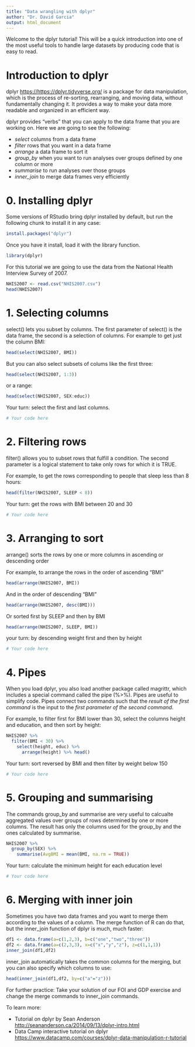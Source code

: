 ```yaml
---
title: "Data wrangling with dplyr"
author: "Dr. David Garcia"
output: html_document
---
```


Welcome to the dplyr tutorial! This will be a quick introduction into one of the most useful tools to handle large datasets by producing code that is easy to read.

# Introduction to dplyr

dplyr  <https://https://dplyr.tidyverse.org/> is a package for data manipulation, which is the process of  re-sorting, rearranging, and moving data, without fundamentally changing it. It provides a way to make your data more readable and organized in an efficient way.

dplyr provides "verbs" that you can apply to the data frame that you are working on. Here we are going to see the following:

- *select* columns from a data frame
- *filter* rows that you want in a data frame
- *arrange* a data frame to sort it
- *group_by* when you want to run analyses over groups defined by one column or more
- *summarise* to run analyses over those groups
- *inner_join* to merge data frames very efficiently

# 0. Installing dplyr

Some versions of RStudio bring dplyr installed by default, but run the following chunk to install it in any case:
```r
install.packages("dplyr")
```

Once you have it install, load it with the library function.
```r
library(dplyr)
```

For this tutorial we are going to use the data from the National Health Interview Survey of 2007.
```r
NHIS2007 <- read.csv("NHIS2007.csv")
head(NHIS2007)
```


# 1. Selecting columns

select() lets you subset by columns. The first parameter of select() is the data frame, the second is a selection of columns. For example to get just the column BMI:
```r
head(select(NHIS2007, BMI))
```

But you can also select subsets of colums like the first three:
```r
head(select(NHIS2007, 1:3))
```

or a range:
```r
head(select(NHIS2007, SEX:educ))
```

Your turn: select the first and last columns.
```r
# Your code here
```

# 2. Filtering rows

filter() allows you to subset rows that fulfill a condition. The second parameter is a logical statement to take only rows for which it is TRUE.
 
For example, to get the rows corresponding to people that sleep less than 8 hours:
```r
head(filter(NHIS2007, SLEEP < 8))
```

Your turn: get the rows with BMI between 20 and 30
```r
# Your code here
```

# 3. Arranging to sort

arrange() sorts the rows by one or more columns in ascending or descending order

For example, to arrange the rows in the order of ascending "BMI"
```r
head(arrange(NHIS2007, BMI))
```

And in the order of descending "BMI"
```r
head(arrange(NHIS2007, desc(BMI)))
```

Or sorted first by SLEEP and then by BMI
```r
head(arrange(NHIS2007, SLEEP, BMI))
```

your turn: by descending weight first and then by height
```r
# Your code here
```

# 4. Pipes

When you load dplyr, you also load another package called magrittr, which includes a special command called the pipe (%>%). Pipes are useful to simplify code. Pipes connect two commands such that the *result of the first command* is the input to the *first parameter of the second command*. 

For example, to filter first for BMI lower than 30, select the columns height and education, and then sort by height:
```r
NHIS2007 %>%
  filter(BMI < 30) %>%
    select(height, educ) %>%
      arrange(height) %>% head()
```

Your turn: sort reversed by BMI and then filter by weight below 150
```r
# Your code here
```

# 5. Grouping and summarising

The commands group_by and summarise are very useful to calcualte aggregated values over groups of rows determined by one or more columns. The result has only the columns used for the group_by and the ones calculated by summarise.
```r
NHIS2007 %>%
  group_by(SEX) %>%
    summarise(AvgBMI = mean(BMI, na.rm = TRUE)) 
```

Your turn: calculate the minimum height for each education level
```r
# Your code here
```

# 6. Merging with inner join

Sometimes you have two data frames and you want to merge them according to the values of a column. The merge function of R can do that, but the inner_join function of dplyr is much, much faster:

```r
df1 <- data.frame(a=c(1,2,3), b=c("one","two","three"))
df2 <- data.frame(a=c(2,3,3), x=c("x","y","z"), z=c(1,1,1))
inner_join(df1,df2)
```

inner_join automatically takes the common columns for the merging, but you can also specify which columns to use:
```r
head(inner_join(df1,df2, by=c("a"="z")))
```

For further practice: Take your solution of our FOI and GDP exercise and change the merge commands to inner_join commands.

To learn more:

- Tutorial on dplyr by Sean Anderson <http://seananderson.ca/2014/09/13/dplyr-intro.html>
- Data Camp interactive tutorial on dplyr <https://www.datacamp.com/courses/dplyr-data-manipulation-r-tutorial>